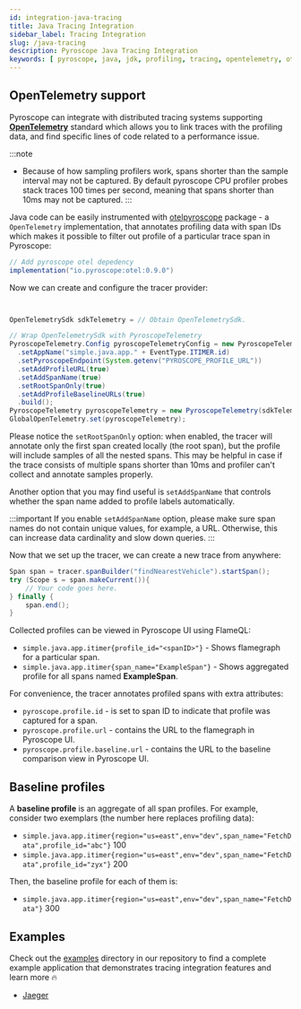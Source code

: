 ```yaml
---
id: integration-java-tracing
title: Java Tracing Integration
sidebar_label: Tracing Integration
slug: /java-tracing
description: Pyroscope Java Tracing Integration
keywords: [ pyroscope, java, jdk, profiling, tracing, opentelemetry, otelpyroscope ]
---
```


## OpenTelemetry support

Pyroscope can integrate with distributed tracing systems supporting [**OpenTelemetry**](https://opentelemetry.io/docs/instrumentation/java/getting-started/) standard which allows you to
link traces with the profiling data, and find specific lines of code related to a performance issue.

:::note
 * Because of how sampling profilers work, spans shorter than the sample interval may not be captured. By default pyroscope CPU profiler probes stack traces 100 times per second, meaning that spans shorter than 10ms may not be captured.
:::

Java code can be easily instrumented with [otelpyroscope](https://github.com/pyroscope-io/pyroscope-java/tree/main/otelpyroscope) package -
a `OpenTelemetry` implementation, that annotates profiling data with span IDs which makes it possible to filter
out profile of a particular trace span in Pyroscope:

```java
// Add pyroscope otel depedency
implementation("io.pyroscope:otel:0.9.0")
```

Now we can create and configure the tracer provider:
```java


OpenTelemetrySdk sdkTelemetry = // Obtain OpenTelemetrySdk.

// Wrap OpenTelemetrySdk with PyroscopeTelemetry
PyroscopeTelemetry.Config pyroscopeTelemetryConfig = new PyroscopeTelemetry.Config.Builder()
  .setAppName("simple.java.app." + EventType.ITIMER.id)
  .setPyroscopeEndpoint(System.getenv("PYROSCOPE_PROFILE_URL"))
  .setAddProfileURL(true)
  .setAddSpanName(true)
  .setRootSpanOnly(true)
  .setAddProfileBaselineURLs(true)
  .build();
PyroscopeTelemetry pyroscopeTelemetry = new PyroscopeTelemetry(sdkTelemetry, pyroscopeTelemetryConfig);
GlobalOpenTelemetry.set(pyroscopeTelemetry);

```

Please notice the `setRootSpanOnly` option: when enabled, the tracer will annotate only the first span created locally
(the root span), but the profile will include samples of all the nested spans. This may be helpful in case if the trace
consists of multiple spans shorter than 10ms and profiler can't collect and annotate samples properly.

Another option that you may find useful is `setAddSpanName` that controls whether the span name added to profile labels
automatically.

:::important
If you enable `setAddSpanName` option, please make sure span names do not contain unique values, for example, a URL.
Otherwise, this can increase data cardinality and slow down queries.
:::

Now that we set up the tracer, we can create a new trace from anywhere:
```java
Span span = tracer.spanBuilder("findNearestVehicle").startSpan();
try (Scope s = span.makeCurrent()){
    // Your code goes here.
} finally {
    span.end();
}

```

Collected profiles can be viewed in Pyroscope UI using FlameQL:
 - `simple.java.app.itimer{profile_id="<spanID>"}` - Shows flamegraph for a particular span.
 - `simple.java.app.itimer{span_name="ExampleSpan"}` - Shows aggregated profile for all spans named **ExampleSpan**.

For convenience, the tracer annotates profiled spans with extra attributes:
 - `pyroscope.profile.id` - is set to span ID to indicate that profile was captured for a span.
 - `pyroscope.profile.url` - contains the URL to the flamegraph in Pyroscope UI.
 - `pyroscope.profile.baseline.url` - contains the URL to the baseline comparison view in Pyroscope UI.

## Baseline profiles

A **baseline profile** is an aggregate of all span profiles. For example, consider two exemplars (the number here
replaces profiling data):
 - `simple.java.app.itimer{region="us=east",env="dev",span_name="FetchData",profile_id="abc"}` 100
 - `simple.java.app.itimer{region="us=east",env="dev",span_name="FetchData",profile_id="zyx"}` 200

Then, the baseline profile for each of them is:
 - `simple.java.app.itimer{region="us=east",env="dev",span_name="FetchData"}` 300

## Examples

Check out the [examples](https://github.com/pyroscope-io/pyroscope/tree/main/examples/tracing/jaeger/java/rideshare) directory in our repository to
find a complete example application that demonstrates tracing integration features and learn more 🔥
 - [Jaeger](https://github.com/pyroscope-io/pyroscope/tree/main/examples/tracing/jaeger/)
